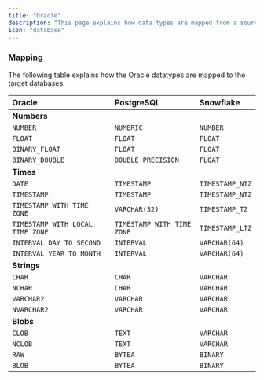 ```yaml
---
title: "Oracle"
description: "This page explains how data types are mapped from a source Oracle database to the target databases. Please visit the [Oracle Data Types Documentation](https://docs.oracle.com/en/database/oracle/oracle-database/19/sqlrf/Data-Types.html#GUID-7B72E154-677A-4342-A1EA-C74C1EA928E6) to get a primer on the various Oracle datatypes. "
icon: "database"
---
```


### Mapping

The following table explains how the Oracle datatypes are mapped to the target databases.

| Oracle                           | PostgreSQL                 | Snowflake       |
| :------------------------------- | :------------------------- | :-------------- |
| **Numbers**                      |                            |                 |
| `NUMBER`                         | `NUMERIC`                  | `NUMBER`        |
| `FLOAT`                          | `FLOAT`                    | `FLOAT`         |
| `BINARY_FLOAT`                   | `FLOAT`                    | `FLOAT`         |
| `BINARY_DOUBLE`                  | `DOUBLE PRECISION`         | `FLOAT`         |
| **Times**                        |                            |                 |
| `DATE`                           | `TIMESTAMP`                | `TIMESTAMP_NTZ` |
| `TIMESTAMP`                      | `TIMESTAMP`                | `TIMESTAMP_NTZ` |
| `TIMESTAMP WITH TIME ZONE`       | `VARCHAR(32)`              | `TIMESTAMP_TZ` |
| `TIMESTAMP WITH LOCAL TIME ZONE` | `TIMESTAMP WITH TIME ZONE` | `TIMESTAMP_LTZ` |
| `INTERVAL DAY TO SECOND`         | `INTERVAL`                 | `VARCHAR(64)`           |
| `INTERVAL YEAR TO MONTH`         | `INTERVAL`                 | `VARCHAR(64)`          |
| **Strings**                      |                            |                 |
| `CHAR`                           | `CHAR`                     | `VARCHAR`       |
| `NCHAR`                          | `CHAR`                     | `VARCHAR`       |
| `VARCHAR2`                       | `VARCHAR`                  | `VARCHAR`       |
| `NVARCHAR2`                      | `VARCHAR`                  | `VARCHAR`       |
| **Blobs**                        |                            |                 |
| `CLOB`                           | `TEXT`                     | `VARCHAR`        |
| `NCLOB`                          | `TEXT`                     | `VARCHAR`        |
| `RAW`                            | `BYTEA`                    | `BINARY`        |
| `BLOB`                           | `BYTEA`                    | `BINARY`       |